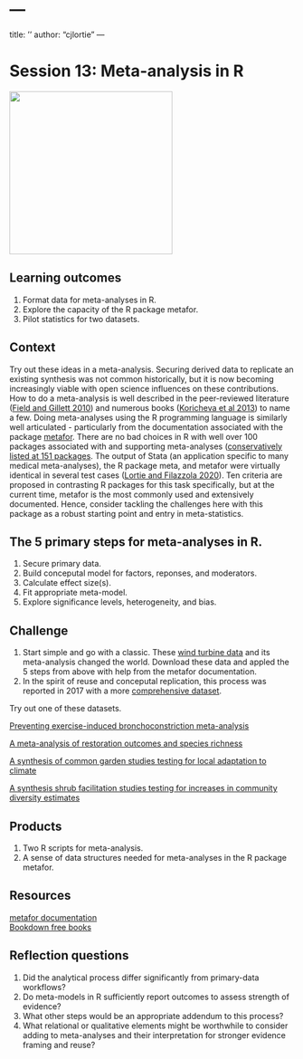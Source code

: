 # --- 
title: ''
author: "cjlortie"
---

# Session 13: Meta-analysis in R {#meta}

![](./meta.png){width=3in}    

## Learning outcomes {-}  
1. Format data for meta-analyses in R.  
2. Explore the capacity of the R package metafor.  
3. Pilot statistics for two datasets.    


## Context {-}  
Try out these ideas in a meta-analysis. Securing derived data to replicate an existing synthesis was not common historically, but it is now becoming increasingly viable with open science influences on these contributions. How to do a meta-analysis is well described in the peer-reviewed literature ([Field and Gillett 2010](https://bpspsychub.onlinelibrary.wiley.com/doi/epdf/10.1348/000711010X502733)) and numerous books ([Koricheva et al 2013](https://press.princeton.edu/books/hardcover/9780691137285/handbook-of-meta-analysis-in-ecology-and-evolution)) to name a few. Doing meta-analyses using the R programming language is similarly well articulated - particularly from the documentation associated with the package [metafor](https://www.metafor-project.org/doku.php). There are no bad choices in R with well over 100 packages associated with and supporting meta-analyses ([conservatively listed at 151 packages](https://cran.r-project.org/web/views/MetaAnalysis.html). The output of Stata (an application specific to many medical meta-analyses), the R package meta, and metafor were virtually identical in several test cases ([Lortie and Filazzola 2020](https://onlinelibrary.wiley.com/doi/full/10.1002/ece3.6747)). Ten criteria are proposed in contrasting R packages for this task specifically, but at the current time, metafor is the most commonly used and extensively documented. Hence, consider tackling the challenges here with this package as a robust starting point and entry in meta-statistics.      

## The 5 primary steps for meta-analyses in R. {-}
1. Secure primary data.  
2. Build conceputal model for factors, reponses, and moderators.
3. Calculate effect size(s).  
4. Fit appropriate meta-model.  
5. Explore significance levels, heterogeneity, and bias.


## Challenge {-}  
1. Start simple and go with a classic. These [wind turbine data](https://figshare.com/articles/dataset/Meta_thinking_data_wind_turbine_effects_2005/7766990) and its meta-analysis changed the world.  Download these data and appled the 5 steps from above with help from the metafor documentation.  
2. In the spirit of reuse and conceputal replication, this process was reported in 2017 with a more [comprehensive dataset](https://figshare.com/articles/dataset/Meta_thinking_data_wind_turbine_effects_2017/7767002).  

Try out one of these datasets.  


[Preventing exercise-induced bronchoconstriction meta-analysis](https://figshare.com/articles/dataset/Meta_thinking_data_preventing_exercise-induced_bronchoconstriction/7767020)  

[A meta-analysis of restoration outcomes and species richness](https://knb.ecoinformatics.org/view/doi%3A10.5063%2F057DCQ)  

[A synthesis of common garden studies testing for local adaptation to climate](https://knb.ecoinformatics.org/view/doi%3A10.5063%2FF1862DVX)  

[A synthesis shrub facilitation studies testing for increases in community diversity estimates](https://knb.ecoinformatics.org/view/doi:10.5063/F147488H)  

## Products {-}  
1. Two R scripts for meta-analysis.  
2. A sense of data structures needed for meta-analyses in the R package metafor.  

## Resources {-}  
[metafor documentation](https://www.metafor-project.org/doku.php)  
[Bookdown free books](https://bookdown.org/home/tags/meta-analysis/)  

## Reflection questions {-}  
1. Did the analytical process differ significantly from primary-data workflows?  
2. Do meta-models in R sufficiently report outcomes to assess strength of evidence?  
3. What other steps would be an appropriate addendum to this process?  
4. What relational or qualitative elements might be worthwhile to consider adding to meta-analyses and their interpretation for stronger evidence framing and reuse?  


